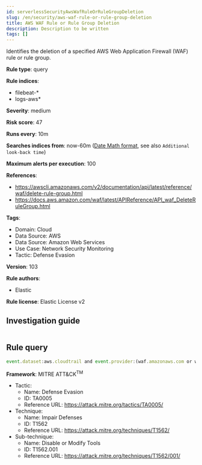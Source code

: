 ```yaml
---
id: serverlessSecurityAwsWafRuleOrRuleGroupDeletion
slug: /en/security/aws-waf-rule-or-rule-group-deletion
title: AWS WAF Rule or Rule Group Deletion
description: Description to be written
tags: []
---
```


<div id="aws-waf-rule-or-rule-group-deletion"></div>

Identifies the deletion of a specified AWS Web Application Firewall (WAF) rule or rule group.

**Rule type**: query

**Rule indices**: 

* filebeat-*
* logs-aws*

**Severity**: medium

**Risk score**: 47

**Runs every**: 10m

**Searches indices from**: now-60m ([Date Math format](((ref))/common-options.html#date-math), see also <DocLink id="serverlessSecurityRulesUiCreate" section="set-the-rules-schedule">`Additional look-back time`</DocLink>)

**Maximum alerts per execution**: 100

**References**: 

* https://awscli.amazonaws.com/v2/documentation/api/latest/reference/waf/delete-rule-group.html
* https://docs.aws.amazon.com/waf/latest/APIReference/API_waf_DeleteRuleGroup.html

**Tags**: 

* Domain: Cloud
* Data Source: AWS
* Data Source: Amazon Web Services
* Use Case: Network Security Monitoring
* Tactic: Defense Evasion

**Version**: 103

**Rule authors**: 

* Elastic

**Rule license**: Elastic License v2

## Investigation guide

```markdown

```

## Rule query

```js
event.dataset:aws.cloudtrail and event.provider:(waf.amazonaws.com or waf-regional.amazonaws.com or wafv2.amazonaws.com) and event.action:(DeleteRule or DeleteRuleGroup) and event.outcome:success

```

**Framework**: MITRE ATT&CK<sup>TM</sup>

* Tactic:
    * Name: Defense Evasion
    * ID: TA0005
    * Reference URL: https://attack.mitre.org/tactics/TA0005/
* Technique:
    * Name: Impair Defenses
    * ID: T1562
    * Reference URL: https://attack.mitre.org/techniques/T1562/
* Sub-technique:
    * Name: Disable or Modify Tools
    * ID: T1562.001
    * Reference URL: https://attack.mitre.org/techniques/T1562/001/

